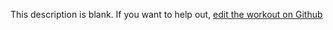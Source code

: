 
  This description is blank. If you want to help out, [edit the workout on Github](https://www.github.com/LiftArcade/exercises/blob/main/exercises/dumbbell-decline-triceps-extension-description.mdx)